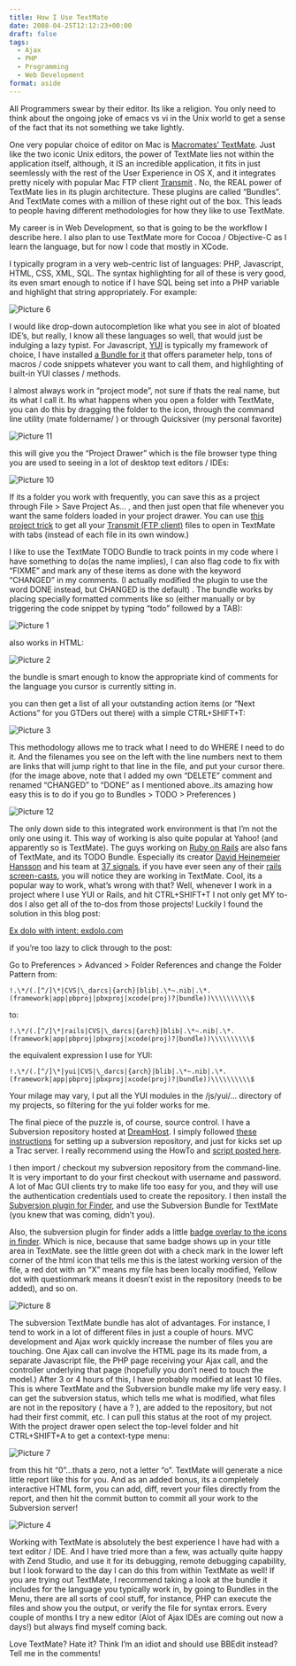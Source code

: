 ```yaml
---
title: How I Use TextMate
date: 2008-04-25T12:12:23+00:00
draft: false
tags:
  - Ajax
  - PHP
  - Programming
  - Web Development
format: aside
---
```


All Programmers swear by their editor. Its like a religion. You only need to think about the ongoing joke of emacs vs vi in the Unix world to get a sense of the fact that its not something we take lightly.

One very popular choice of editor on Mac is [Macromates&#8217; TextMate](http://macromates.com/). Just like the two iconic Unix editors, the power of TextMate lies not within the application itself, although, it IS an incredible application, it fits in just seemlessly with the rest of the User Experience in OS X, and it integrates pretty nicely with popular Mac FTP client [Transmit](http://www.panic.com/transmit/) . No, the REAL power of TextMate lies in its plugin architecture. These plugins are called &#8220;Bundles&#8221;. And TextMate comes with a million of these right out of the box. This leads to people having different methodologies for how they like to use TextMate.

My career is in Web Development, so that is going to be the workflow I describe here. I also plan to use TextMate more for Cocoa / Objective-C as I learn the language, but for now I code that mostly in XCode.

I typically program in a very web-centric list of languages: PHP, Javascript, HTML, CSS, XML, SQL. The syntax highlighting for all of these is very good, its even smart enough to notice if I have SQL being set into a PHP variable and highlight that string appropriately. For example:

![Picture 6](../images/wp-import/picture-6.jpg)

I would like drop-down autocompletion like what you see in alot of bloated IDE&#8217;s, but really, I know all these languages so well, that would just be indulging a lazy typist. For Javascript, [YUI](http://developer.yahoo.com/yui/) is typically my framework of choice, I have installed [a Bundle for it](http://techfoolery.com/archives/2006/10/29/1406/) that offers parameter help, tons of macros / code snippets whatever you want to call them, and highlighting of built-in YUI classes / methods.

I almost always work in &#8220;project mode&#8221;, not sure if thats the real name, but its what I call it. Its what happens when you open a folder with TextMate, you can do this by dragging the folder to the icon, through the command line utility (mate foldername/ ) or through Quicksiver (my personal favorite)

![Picture 11](../images/wp-import/picture-11.jpg)

this will give you the &#8220;Project Drawer&#8221; which is the file browser type thing you are used to seeing in a lot of desktop text editors / IDEs:

![Picture 10](../images/wp-import/picture-10.jpg)

If its a folder you work with frequently, you can save this as a project through File > Save Project As&#8230; , and then just open that file whenever you want the same folders loaded in your project drawer. You can use [this project trick](http://muffinresearch.co.uk/archives/2006/06/13/use-tabs-in-textmate-for-remote-files-opened-by-transmit/) to get all your [Transmit (FTP client)](http://www.panic.com/transmit/) files to open in TextMate with tabs (instead of each file in its own window.)

I like to use the TextMate TODO Bundle to track points in my code where I have something to do(as the name implies), I can also flag code to fix with &#8220;FIXME&#8221; and mark any of these items as done with the keyword &#8220;CHANGED&#8221; in my comments. (I actually modified the plugin to use the word DONE instead, but CHANGED is the default) . The bundle works by placing specially formatted comments like so (either manually or by triggering the code snippet by typing &#8220;todo&#8221; followed by a TAB):

![Picture 1](../images/wp-import/picture-1.jpg)

also works in HTML:

![Picture 2](../images/wp-import/picture-2.jpg)

the bundle is smart enough to know the appropriate kind of comments for the language you cursor is currently sitting in.

you can then get a list of all your outstanding action items (or &#8220;Next Actions&#8221; for you GTDers out there) with a simple CTRL+SHIFT+T:

![Picture 3](../images/wp-import/picture-3.jpg)

This methodology allows me to track what I need to do WHERE I need to do it. And the filenames you see on the left with the line numbers next to them are links that will jump right to that line in the file, and put your cursor there. (for the image above, note that I added my own &#8220;DELETE&#8221; comment and renamed &#8220;CHANGED&#8221; to &#8220;DONE&#8221; as I mentioned above..its amazing how easy this is to do if you go to Bundles > TODO > Preferences )

![Picture 12](../images/wp-import/picture-12.jpg)

The only down side to this integrated work environment is that I&#8217;m not the only one using it. This way of working is also quite popular at Yahoo! (and apparently so is TextMate). The guys working on [Ruby on Rails](http://www.rubyonrails.org/) are also fans of TextMate, and its TODO Bundle. Especially its creator [David Heinemeier Hansson](http://en.wikipedia.org/wiki/David_Heinemeier_Hansson) and his team at [37 signals](http://www.37signals.com/), if you have ever seen any of their [rails screen-casts](http://www.rubyonrails.org/screencasts), you will notice they are working in TextMate. Cool, its a popular way to work, what&#8217;s wrong with that? Well, whenever I work in a project where I use YUI or Rails, and hit CTRL+SHIFT+T I not only get MY to-dos I also get all of the to-dos from those projects! Luckily I found the solution in this blog post:

[Ex dolo with intent: exdolo.com](http://exdolo.com/2006/10/18/ignoring-vendor-rails-from-textmate-s-todo-bundle)

if you&#8217;re too lazy to click through to the post:

Go to Preferences &gt; Advanced &gt; Folder References and change the Folder Pattern from:

```
!.\*/(.[^/]\*|CVS|\_darcs|{arch}|blib|.\*~.nib|.\*.(framework|app|pbproj|pbxproj|xcode(proj)?|bundle))\\\\\\\\\\$
```

to:

```
!.\*/(.[^/]\*|rails|CVS|\_darcs|{arch}|blib|.\*~.nib|.\*.(framework|app|pbproj|pbxproj|xcode(proj)?|bundle))\\\\\\\\\\$
```

the equivalent expression I use for YUI:

```
!.\*/(.[^/]\*|yui|CVS|\_darcs|{arch}|blib|.\*~.nib|.\*.(framework|app|pbproj|pbxproj|xcode(proj)?|bundle))\\\\\\\\\\$
```

Your milage may vary, I put all the YUI modules in the /js/yui/&#8230; directory of my projects, so filtering for the yui folder works for me.

The final piece of the puzzle is, of course, source control. I have a Subversion repository hosted at [DreamHost](http://www.dreamhost.com/). I simply followed [these instructions](http://wiki.dreamhost.com/index.php/Subversion) for setting up a subversion repository, and just for kicks set up a Trac server. I really recommend using the HowTo and [script posted here](http://wiki.dreamhost.com/DreamTracInstall).

I then import / checkout my subversion repository from the command-line. It is very important to do your first checkout with username and password. A lot of Mac GUI clients try to make life too easy for you, and they will use the authentication credentials used to create the repository. I then install the [Subversion plugin for Finder](http://scplugin.tigris.org/), and use the Subversion Bundle for TextMate (you knew that was coming, didn&#8217;t you).

Also, the subversion plugin for finder adds a little [badge overlay to the icons in finder](http://scplugin.tigris.org/screenshots.html). Which is nice, because that same badge shows up in your title area in TextMate. see the little green dot with a check mark in the lower left corner of the html icon that tells me this is the latest working version of the file, a red dot with an &#8220;X&#8221; means my file has been locally modified, Yellow dot with questionmark means it doesn&#8217;t exist in the repository (needs to be added), and so on.

![Picture 8](../images/wp-import/picture-8.jpg)

The subversion TextMate bundle has alot of advantages. For instance, I tend to work in a lot of different files in just a couple of hours. MVC development and Ajax work quickly increase the number of files you are touching. One Ajax call can involve the HTML page its its made from, a separate Javascript file, the PHP page receiving your Ajax call, and the controller underlying that page (hopefully you don&#8217;t need to touch the model.) After 3 or 4 hours of this, I have probably modified at least 10 files. This is where TextMate and the Subversion bundle make my life very easy. I can get the subversion status, which tells me what is modified, what files are not in the repository ( have a ? ), are added to the repository, but not had their first commit, etc. I can pull this status at the root of my project. With the project drawer open select the top-level folder and hit CTRL+SHIFT+A to get a context-type menu:

![Picture 7](../images/wp-import/picture-7.jpg)

from this hit &#8220;0&#8221;&#8230;thats a zero, not a letter &#8220;o&#8221;. TextMate will generate a nice little report like this for you. And as an added bonus, its a completely interactive HTML form, you can add, diff, revert your files directly from the report, and then hit the commit button to commit all your work to the Subversion server!

![Picture 4](../images/wp-import/picture-4.jpg)

Working with TextMate is absolutely the best experience I have had with a text editor / IDE. And I have tried more than a few, was actually quite happy with Zend Studio, and use it for its debugging, remote debugging capability, but I look forward to the day I can do this from within TextMate as well! If you are trying out TextMate, I recommend taking a look at the bundle it includes for the language you typically work in, by going to Bundles in the Menu, there are all sorts of cool stuff, for instance, PHP can execute the files and show you the output, or verify the file for syntax errors. Every couple of months I try a new editor (Alot of Ajax IDEs are coming out now a days!) but always find myself coming back.

Love TextMate? Hate it? Think I&#8217;m an idiot and should use BBEdit instead? Tell me in the comments!
